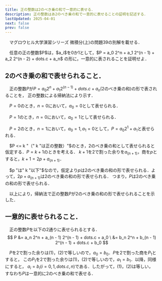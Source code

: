 ```yaml
---
title: 正の整数は2のべき乗の和で一意的に表せる．
description: 正の整数はあ2のべき乗の和で一意的に表せることの証明を記述する．
lastUpdated: 2025-04-01
next: false
prev: false
---
```


　マグロウヒル大学演習シリーズ 微積分(上)の問題39の別解を載せる．

<Card title="問39">
　任意の正の整数$P$は，$a_i$を0か1として，$P = a_0 2^n + a_1 2^(n - 1) + a_2 2^(n - 2) + dots.c + a_n$
の形に，一意的に表されることを証明せよ．
</Card>

## 2のべき乗の和で表せられること．
　正の整数$P$が$P = a_0 2^n + a_1 2^(n - 1) + dots.c + a_n$(2のべき乗の和)の形で表されることを，
正の整数による帰納法により示す．

　$P = 0$のとき，$n = 0$において，$a_0 = 0$として表せられる．

　$P = 1$のとき，$n = 0$において，$a_0 = 1$として表せられる．

　$P = 2$のとき，$n = 1$において，$a_0 = 1, a_1 = 0$として，$P = a_0 2^1 + a_1$と表せられる．

　$P <= k "（" k "は正の整数）"$のとき，2のべき乗の和として表せられると仮定する．$P = k + 1$のときを考える．
$k + 1$を2で割った余りを$a_(n + 1)$，商を$p$とすると，$k + 1 = 2 p + a_(n + 1)$．

　$p "は" k "以下"$なので，仮定より$p$は2のべき乗の和の形で表せられる．よって，$2 p + a_(n + 1)$は2のべき乗の和の形で表せられる．
つまり，$P$は2のべき乗の和の形で表せられる．

　以上により，帰納法で正の整数$P$が2のべき乗の和の形で表せられることを示した．

## 一意的に表せられること．
　正の整数$P$を以下の2通りに表せられるとする．
$$
P &= a_n 2^n + a_(n - 1) 2^(n - 1) + dots.c + a_0 \
&= b_n 2^n + b_(n - 1) 2^(n - 1) + dots.c + b_0
$$

　$P$を2で割った余りは(1)，(2)で等しいので，$a_0 = b_0$．$P$を2で割った商を$P_1$とすると，
この$P_1$を2で割った余りは(1)，(2)で等しいので，$a_1 = b_1$．以降，同様にすると，
$a_i = b_i (i = 0, 1, dots.c, n)$である．したがって，(1)，(2)は等しい，
すなわち$P$は一意的に2のべき乗の和で表せる．


　